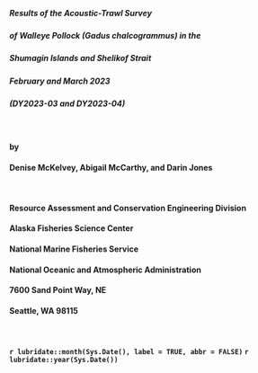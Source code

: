 $~$$~$$~$$~$

##### Results of the Acoustic-Trawl Survey
##### of Walleye Pollock (*Gadus chalcogrammus*) in the
##### Shumagin Islands and Shelikof Strait
##### February and March 2023
##### (DY2023-03 and DY2023-04) 


$~$$~$$~$$~$

#### by
#### Denise McKelvey, Abigail McCarthy, and Darin Jones

$~$$~$$~$$~$








#### Resource Assessment and Conservation Engineering Division
#### Alaska Fisheries Science Center
#### National Marine Fisheries Service
#### National Oceanic and Atmospheric Administration
#### 7600 Sand Point Way, NE
#### Seattle, WA 98115

$~$$~$$~$$~$

#### `r lubridate::month(Sys.Date(), label = TRUE, abbr = FALSE)` `r lubridate::year(Sys.Date())`
